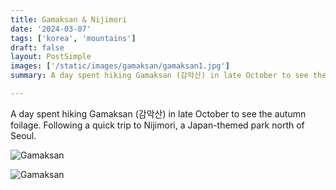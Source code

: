 ```yaml
---
title: Gamaksan & Nijimori
date: '2024-03-07'
tags: ['korea', 'mountains']
draft: false
layout: PostSimple
images: ['/static/images/gamaksan/gamaksan1.jpg']
summary: A day spent hiking Gamaksan (감악산) in late October to see the autumn foilage. Following a quick trip to Nijimori, a Japan-themed park north of Seoul.

---
```

A day spent hiking Gamaksan (감악산) in late October to see the autumn foilage. Following a quick trip to Nijimori, a Japan-themed park north of Seoul.

![Gamaksan](/static/images/gamaksan/gamaksan1.jpg)

![Gamaksan](/static/images/gamaksan/gamaksan3.jpg)